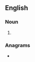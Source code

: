 ==English==

===Noun===
{{head|en|noun form}}

# {{plural of|gander|lang=en}}

===Anagrams===
* {{anagrams|en|a=adegnrs|dangers|gardens|nadgers}}